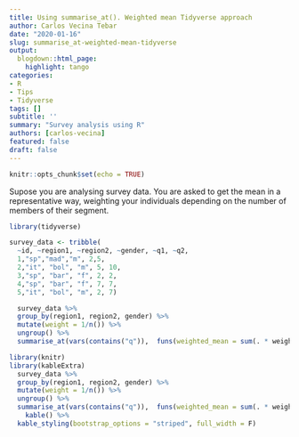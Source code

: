 ```yaml
---
title: Using summarise_at(). Weighted mean Tidyverse approach
author: Carlos Vecina Tebar
date: "2020-01-16"
slug: summarise_at-weighted-mean-tidyverse
output:
  blogdown::html_page:
    highlight: tango
categories:
- R
- Tips
- Tidyverse
tags: []
subtitle: ''
summary: "Survey analysis using R"
authors: [carlos-vecina]
featured: false
draft: false
---
```


```r
knitr::opts_chunk$set(echo = TRUE)
```

Supose you are analysing survey data. You are asked to get the mean in a representative way, weighting your individuals depending on the number of members of their segment. 

```r
library(tidyverse)

survey_data <- tribble(
  ~id, ~region1, ~region2, ~gender, ~q1, ~q2,
  1,"sp","mad","m", 2,5,
  2,"it", "bol", "m", 5, 10,
  3,"sp", "bar", "f", 2, 2,
  4,"sp", "bar", "f", 7, 7,
  5,"it", "bol", "m", 2, 7)  
```

```r
  survey_data %>% 
  group_by(region1, region2, gender) %>% 
  mutate(weight = 1/n()) %>% 
  ungroup() %>% 
  summarise_at(vars(contains("q")),  funs(weighted_mean = sum(. * weight)/sum(weight)))
```

```r
library(knitr)
library(kableExtra)
  survey_data %>% 
  group_by(region1, region2, gender) %>% 
  mutate(weight = 1/n()) %>% 
  ungroup() %>% 
  summarise_at(vars(contains("q")),  funs(weighted_mean = sum(. * weight)/sum(weight))) %>% 
    kable() %>% 
  kable_styling(bootstrap_options = "striped", full_width = F)
```

